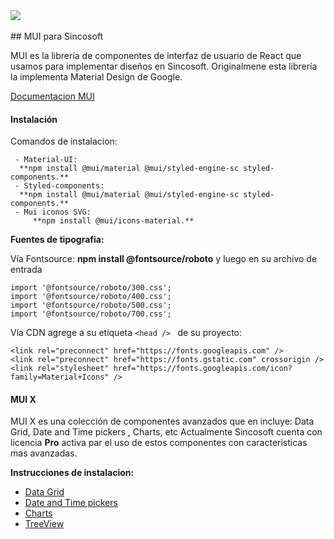 
<style>
  {`
  .img-desing{
    width: 596px;
height: 208.681px;
  }
  .container{
    display:flex;
    justify-content:flex-start;
  }
  .center-column{
    display:flex;
    flex-direction: column;
    justify-content:flex-start;
  }
  .robotoFont{
    font-family: 'Roboto', sans-serif;
    font-weight: 500;
  }
`}
</style>

<Meta title="Design System/Introducción" />

<div className="container">
  <img className="img-desing" src={Intro} />
</div>
<br />
## MUI para Sincosoft

MUI es la librería de componentes de interfaz de usuario de React que usamos para implementar diseños en Sincosoft.
Originalmene esta librería la implementa Material Design de Google.

[Documentacion MUI](https://mui.com/material-ui/getting-started/installation/#icons)

#### Instalación

Comandos de instalacion:

     - Material-UI:
      **npm install @mui/material @mui/styled-engine-sc styled-components.**
     - Styled-components:
      **npm install @mui/material @mui/styled-engine-sc styled-components.**
     - Mui iconos SVG:
         **npm install @mui/icons-material.**

**Fuentes de tipografia:**

Vía Fontsource: **npm install @fontsource/roboto** y luego en su archivo de entrada

```
import '@fontsource/roboto/300.css';
import '@fontsource/roboto/400.css';
import '@fontsource/roboto/500.css';
import '@fontsource/roboto/700.css';
```

Vía CDN agrege a su etiqueta `<head /> ` de su proyecto:

```
<link rel="preconnect" href="https://fonts.googleapis.com" />
<link rel="preconnect" href="https://fonts.gstatic.com" crossorigin />
<link rel="stylesheet" href="https://fonts.googleapis.com/icon?family=Material+Icons" />
```

#### MUI X

MUI X es una colección de componentes avanzados que en incluye: Data Grid, Date and Time pickers , Charts, etc
Actualmente Sincosoft cuenta con licencia **Pro** activa par el uso de estos componentes con caracteristicas mas avanzadas.

**Instrucciones de instalacion:**

- [Data Grid](https://mui.com/x/react-data-grid/getting-started/#installation)
- [Date and Time pickers](https://mui.com/x/react-date-pickers/getting-started/#installation)
- [Charts](https://mui.com/x/react-date-pickers/getting-started/#installation)
- [TreeView](https://mui.com/x/react-tree-view/)
